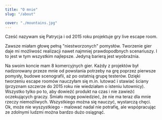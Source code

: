```yaml
---
title: "O mnie"
slug: "/about"

cover: "./mountains.jpg"
---
```


Cześć nazywam się Patrycja i od 2015 roku projektuje gry live escape room. 

Zawsze miałam głowę pełną "niestworzonych" pomysłów. Tworzenie gier daje mi możliwość realizacji nawet najmniej prawdopodbnych scenariuszy. I to jest w tym wszystkim najlepsze. Jedyną barierą jest wyobraźnia.

Na swoim koncie mam 8 komercyjnych gier. Każdy z projektów był nadzorowany przeze mnie od powstania potrzeby na grę poprzez pierwsze pomysły, budowe scenografii, aż po ostatnią grupę testerów. Dzięki tworzeniu escape roomów nauczyłam się m.in. lutować i stawiać ściany (przyznam szczerze do 2015 roku nie wiedziałam o isteniu lutownicy). Wszystko tylko po to, aby dowieźć produkt na czas i nie zawieźć oczekujących graczy. Śmiało mogę powiedzieć, że nie ma teraz dla mnie rzeczy niemożliwych. Wszystkiego można się nauczyć, wystarczą chęci. Ok, może nie wyszystkiego - malować nadal nie potrafię, ale wspópracując ze zdolnymi ludzmi można bardzo dużo osiągnąć.



